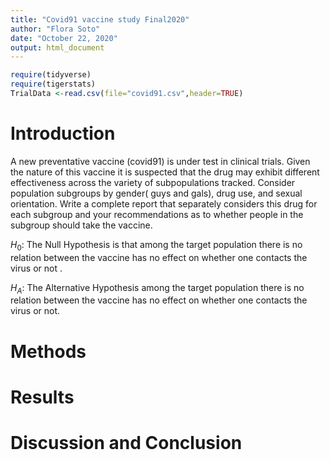 ```yaml
---
title: "Covid91 vaccine study Final2020"
author: "Flora Soto"
date: "October 22, 2020"
output: html_document
---
```


```r
require(tidyverse)
require(tigerstats)
TrialData <-read.csv(file="covid91.csv",header=TRUE)
```

# Introduction

<!--In this section you explain what you are trying to show.  Where did the data come from?  What is the research or other question you are trying to answer?.  If you skimp in this section expect to be marked down in your grade. Paint a picture of the project a couple of paragraphs is expected!-->

A new  preventative vaccine (covid91) is under test in clinical trials. Given the nature of this vaccine it is suspected that the drug may exhibit different effectiveness across the variety of subpopulations tracked. Consider population subgroups by gender( guys and gals), drug use, and sexual orientation. Write a complete report that separately considers this drug for each subgroup and your recommendations as to whether people in the subgroup should take the vaccine.  

$H_0$: The Null Hypothesis is that among the target population there is no relation between the vaccine has no effect on whether one contacts the virus or not .  

$H_A$: The Alternative Hypothesis among the target population there is no relation between the vaccine has no effect on whether one contacts the virus or not.  


# Methods

<!--Decide on your methods:  use "variable analysis" or other appropriate descriptors.  Make sure to choose at least one graphical method and at least one numerical method. Discuss what data manipulations may be needed for example subsetting or other binning procedures and what sort of graphical displays and inferential tools will be used!-->

# Results

<!--Divide this section into two sub-sections:  One for your descriptive  results and one for your inferential results.!-->



# Discussion and Conclusion

<!--Discussion and conclusion here.  If you found a relationship be sure to consider whether the relationship occurs because one of the variavbles causes the other, or whether they perhasps are related for some other reason.  Watch the chapter 6 videos from the GeorgeTown videos collection.!-->
